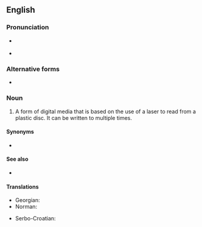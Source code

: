 ==English==

===Pronunciation===
* {{a|RP}} {{IPA|/siː diː ɑː ˈdʌb(ə)ljuː/|lang=en}}
* {{a|GenAm}} {{IPA|/siː diː ɑɹ ˈdʌbə(l)ju/|lang=en}}

===Alternative forms===
* {{l|en|CD/RW}}

===Noun===
{{en-noun|head=[[CD]]-[[RW]]}}

# {{initialism of|[[compact disk|Compact Disk]] - Read [[writable|Writable]]|lang=en}} A form of digital media that is based on the use of a laser to read from a plastic disc. It can be written to multiple times.

====Synonyms====
* {{sense|Compact Disk - Read Writable}} {{l|en|CD-E}} {{qualifier|dated}}

====See also====
* {{pedialite}}

====Translations====
{{trans-top|Compact Disk - Read Writable}}
* Georgian: {{t|ka|მრავალჯერადი ჩაწერის დისკი}}
* Norman: {{t|nrf|disque èrenr'gistrabl'ye|m}}
{{trans-mid}}
* Serbo-Croatian: {{t-check|sh|piši-briši cede}}
{{trans-bottom}}